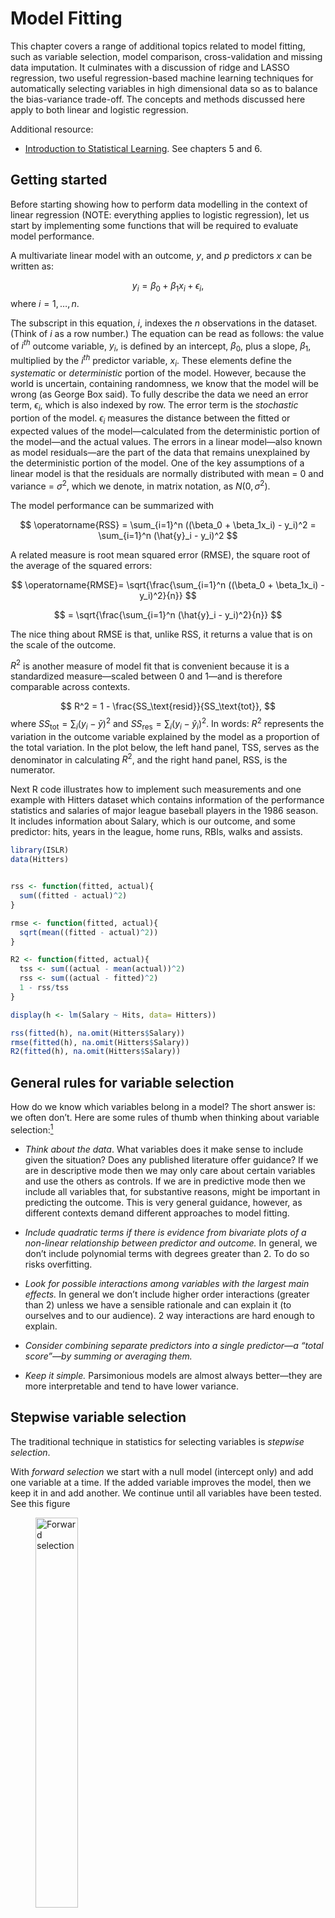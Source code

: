 # Model Fitting

This chapter covers a range of additional topics related to model fitting, such as variable selection, model comparison, cross-validation and missing data imputation.  It culminates with a discussion of ridge and LASSO regression, two useful regression-based machine learning techniques for automatically selecting variables in high dimensional data so as to balance the bias-variance trade-off. The concepts and methods discussed here apply to both linear and logistic regression. 

Additional resource:

- [Introduction to Statistical Learning](http://www-bcf.usc.edu/~gareth/ISL/index.html).  See chapters 5 and 6. 


## Getting started

Before starting showing how to perform data modelling in the context of linear regression (NOTE: everything applies to logistic regression), let us start by implementing some functions that will be required to evaluate model performance. 

A multivariate linear model with an outcome, $y$, and $p$ predictors $x$ can be written as:

$$
y_i = \beta_0 + \beta_1x_i + \epsilon_i,
$$
where $i = 1, \ldots, n.$

The subscript in this equation, $i$, indexes the $n$ observations in the dataset. (Think of $i$ as a row number.) The equation can be read as follows:  the value of $i^{th}$ outcome variable, $y_i$, is defined by an intercept, $\beta_0$, plus a slope, $\beta_1$, multiplied by the $i^{th}$ predictor variable, $x_i$.   These elements define the *systematic* or *deterministic* portion of the model. However, because the world is uncertain, containing randomness, we know that the model will be wrong (as George Box said).  To fully describe the data we need an error term, $\epsilon_i$, which is also indexed by row. The error term is the *stochastic* portion of the model.   $\epsilon_i$ measures the distance between the fitted or expected values of the model---calculated from the deterministic portion of the model---and the actual values. The errors in a linear model---also known as  model residuals---are the part of the data that remains unexplained  by the deterministic portion of the model.  One of the key assumptions of a linear model is that the residuals are normally distributed with mean = 0 and variance = $\sigma^2$, which we denote, in matrix notation, as $N(0,\sigma^2)$. 


The model performance can be summarized with




$$
\operatorname{RSS} = \sum_{i=1}^n ((\beta_0 + \beta_1x_i) - y_i)^2 = \sum_{i=1}^n (\hat{y}_i - y_i)^2
$$

A related measure is root mean squared error (RMSE), the square root of the average of the squared errors: 


$$
\operatorname{RMSE}= \sqrt{\frac{\sum_{i=1}^n ((\beta_0 + \beta_1x_i) - y_i)^2}{n}} 
$$

$$
= \sqrt{\frac{\sum_{i=1}^n (\hat{y}_i - y_i)^2}{n}}
$$

The nice thing about RMSE is that, unlike RSS, it returns a value that is on the scale of the outcome.

$R^2$ is another measure of model fit that is convenient because it is a standardized measure---scaled between 0 and 1---and is therefore comparable across contexts.

$$
R^2 = 1 - \frac{SS_\text{resid}}{SS_\text{tot}}, 
$$
where $SS_\text{tot}=\sum_i (y_i-\bar{y})^2$ and $SS_\text{res}=\sum_i (y_i - \hat{y}_i)^2$.  In words:  $R^2$ represents the variation in the outcome variable explained by the model as a proportion of the total variation.  In the plot below, the left hand panel, TSS, serves as the denominator in calculating $R^2$, and the right hand panel, RSS, is the numerator.



Next R code illustrates how to implement such measurements and one example with Hitters dataset which contains information of the performance statistics and salaries of major league baseball players in the 1986 season.  It includes information about Salary, which is our outcome, and some predictor: hits, years in the league, home runs, RBIs, walks and assists.


```r
library(ISLR)
data(Hitters)


rss <- function(fitted, actual){
  sum((fitted - actual)^2)
}

rmse <- function(fitted, actual){
  sqrt(mean((fitted - actual)^2))
}

R2 <- function(fitted, actual){
  tss <- sum((actual - mean(actual))^2)
  rss <- sum((actual - fitted)^2)
  1 - rss/tss
}

display(h <- lm(Salary ~ Hits, data= Hitters))

rss(fitted(h), na.omit(Hitters$Salary))
rmse(fitted(h), na.omit(Hitters$Salary))
R2(fitted(h), na.omit(Hitters$Salary))
```




## General rules for variable selection 

How do we know which variables belong in a model?  The short answer is:  we often don't.  Here are some rules of thumb when thinking about variable selection:^[For further discussion, see Gelman chapter 4, page 69.]

- *Think about the data*.  What variables does it make sense to include given the situation?  Does any published literature offer guidance? If we are in descriptive mode then we may only care about certain variables and use the others as controls.  If we are in predictive mode then we include all variables that, for substantive reasons, might be important in predicting the outcome.  This is very general guidance, however, as different contexts demand different approaches to model fitting.

- *Include quadratic terms if there is evidence from bivariate plots of a non-linear relationship between predictor and outcome.*  In general, we don't include polynomial terms with degrees greater than 2. To do so risks overfitting.

- *Look for possible interactions  among variables with the largest main effects.*  In general we don't include higher order interactions (greater than 2) unless we have a sensible rationale and can explain it (to ourselves and to our audience). 2 way interactions are hard enough to explain.

- *Consider combining separate predictors into a single predictor---a "total score"---by summing or averaging them.*

- *Keep it simple.* Parsimonious models are almost always better---they are more interpretable and tend to have lower variance.


## Stepwise variable selection

The traditional technique in statistics for selecting variables is *stepwise selection*.

With *forward selection* we start with a null model (intercept only) and add one variable at a time. If the added variable improves the model, then we keep it in and add another.  We continue until all variables have been tested. See this figure


![Forward selection](figures/fwd_stepwise.png){width=40%}

With *backward selection* we start with a full model (all available terms), and serially remove variables.  If the model is better after a variable has been removed, then we leave it out.  We continue until all variables have been tested. See this figure

![Backward selection](figures/bwd_stepwise.png){width=40%}


*Forward selection followed by backward selection*. Select forward then backward.

Unfortunately these hand-fitting procedures are flawed. They depend on the order in which variables are added or excluded and often will not select the best model.  Furthermore, in the Boston data there are $k$ = 13 predictor variables, which means there are $2^k$ or `r 2^13` possible models we could fit, not even including interactions or polynomial terms. This is an extremely large space to search through to find the best model, and the search is computationally expensive and time consuming. Conducting such a search manually would be impossible.  


## Comparing models

We are already familiar with $R^2$, RMSE and RSS as tools for comparing models.  In general, if we add a variable and $R^2$ goes up and RMSE/RSS goes down, then the model with the additional variable is better. The amount of unexplained variance has decreased.  However, there is a danger of overfitting. As we've seen, adjusted $R^2$ penalizes the fit for the number of predictors. Likewise, information criterion methods like AIC (Akaike Information Criterion) penalize the fit for model complexity, defined as the number of predictors. 

$$\mathrm{AIC} = - 2\ln(L) + 2k$$
where $k$ the number of estimated parameters in the model, $L$ is the maximized value of the likelihood function for the model, and $ln$ is the natural log. Given a set of candidate models for the data, the preferred model is the one with the lowest AIC value.  In penalizing for larger $k$ (ensured by the final term, $+2k$), AIC attempts to guard against overfitting. It is possible, then, to see $R^2$ go up with the addition of predictors, while AIC goes down.  

We can also compare models with a formal statistic test using the likelihood ratio test (LRT):  
$$
2 \times [ \ln(L_{a}) - \ln(L_{c}) ]
$$
where $\ln(L_{c})$ is the log likelihood of the current model and $\ln(L_{a})$ is the log likelihood of the alternative model with additional predictors. The `lrtest()` function in the lmtest package implements the LRT.  The `anova()` function in base R will also compare models using an f-test, with results that will be virtually identical to the LRT.

Here are some examples of model comparison using the Hitters data from the ISLR package. We start with a null model of Salary:

```r
library(ISLR); data(Hitters)
display(null <- lm(Salary ~ 1, data = Hitters))
round(mean(Hitters$Salary, na.rm = T),2)
```

A null model consists only in an intercept, the coefficient of which, as we can see, is just the mean of Salary.  (Note that in order to calculate the mean of Salary we needed to remove the missing values. `lm()` silently removes the missing values: `display()` reports $n = 263$, whereas the dataset has 322 rows.) The key question as we make a model more complex is whether that complexity is justified, whether adding predictors not only lowers the bias but does so without unduly increasing the potential variance. Let's add predictors.

```r
library(lmtest)
display(h1 <- lm(Salary ~ Hits, data = Hitters))
lrtest(null, h1)
anova(null, h1)
as.matrix(AIC(null, h1))
```

Hits is statistically significant, since the 95% CI does not include 0 (4.39 $\pm$ 2 x .56).  These three methods agree that the model with Hits is an improvement over the null model.  In the case of `lrtest()` and `anova()` the p-value represents the results of a statistical test (chi-squared test and f-test, respectively) for whether the second, more complex model is a better fit to the data.  Does adding an additional predictor, AtBat, improve the model further?

```r
display(h2 <- lm(Salary ~ Hits + AtBat, data = Hitters))
lrtest(h1, h2)
anova(h1, h2)
as.matrix(AIC(h1, h2))
```

The results are ambiguous.  R-squared goes up, while AIC, log likelihood and RSS go down, but the decline in the latter two cases is not statistically significant.  (This result is consistent with the fact that AtBat is not itself statistically significant, since the 95% CI for AtBat includes 0: -1.22 $pm$ 2 x .64.) Should we leave AtBat in the model? It doesn't improve the fit much, if at all, while adding complexity.  So, we should take it out.  Unfortunately such choices are often not clear, which is why model fitting sometimes seems more like an art than a science.

To implement forward selection, we would keep adding variables and comparing models using `lrtest()` or `anova()` trying to find the best possible fit.  One problem with this procedure, however, is that the order in which we step through predictors will impact our selection decisions because each predictor's impact on model fit is contingent on  the presence of the others. For example, suppose we had added AtBat later in the selection process:

```r
h3 <- lm(Salary ~ Hits + Years + HmRun + RBI + Walks + Assists, data = Hitters)

h4 <- lm(Salary ~ Hits + Years + HmRun + RBI + Walks + Assists + AtBat, data = Hitters)

lrtest(h3, h4)
as.matrix(AIC(h3, h4))
```

Now AtBat clearly improves the fit, but we would never have discovered that had we already thrown it out.  This is troubling.  Is there a better way?  Perhaps.

## Automatic variable selection

Algorithms have been developed to search model space efficiently for the optimal model. A caution about automatic variable selection is in order at the outset, however.  *Choosing variables should not be a mechanical process.*  We should, instead, seek to understand the data generating process.  Indeed, the greatest benefit of manual stepwise selection consists less in producing a good model than in the understanding gained by fitting many models, and seeing, through trial and error, which predictors are most reactive with the outcome. Especially when it comes to description, automatic variable selection algorithms are just tools for exploring your data and thinking about models. 

The `step()` function in base R automates stepwise variable selection using AIC.

```r

display(step(lm(Salary ~ ., data = Hitters), trace = F, direction = "forward"))

```
Forward selection settled on 19 predictors with model $R^2$ of .55.


```r

display(step(lm(Salary ~ ., data = Hitters), trace = F, direction = "backward"))

```

Backward selection settled on 10 predictors with $R^2$ of .54.  (The default setting in `step()` for direction is "both," which returns the same result as the above.)  This function certainly simplifies stepwise variable selection, but even the automated stepwise algorithm is not guaranteed to return the optimal model, as the result still depends on the sequence in which variables are entered into the model.  Moreover, the fact that backward selection returned such a different model is concerning.  Ideally, we do not want our model to depend on a methodological choice---we just want the best model.  And in this case, while the larger model has a marginally higher $R^2$, it is also much more complicated:  does the better fit justify the additional complication?  Probably not.  With the bigger model we have likely crossed the line into overfitting, an issue we will take up when we discuss cross-validation.

The `regsubsets()` function in the leaps package performs exhaustive search of the model space using the leaps algorithm for variable selection.

```r
library(leaps)

plot(regsubsets(Salary ~ ., data = Hitters, method = "exhaustive", nbest = 1))


```

The plot presents multiple candidate models organized by BIC on the y-axis.  Like AIC, BIC penalizes for model complexity.^[$\mathrm{BIC} = {\ln(n)k - 2\ln({L})},$ where $L$ is the maximum likelihood value, $n$ is the number of observations, $k$ is the number of parameters, and $ln$ is the natural log.]  Lower BIC is better.  The model with the lowest BIC is the rather simple one at the top of the plot:  Intercept, AtBat, Hits, Walks, CRBI, DivisionW and PutOuts.  If we refit a model with these predictors using `lm()` we find it has an $R^2$ of .51.  

Is this model really better?  The algorithm did an exhaustive search of the model space yet returned a model with lower $R^2$!  How could that be better?  But it probably is better.   While the bias in this model will be higher than in the larger model selected by the `step()` function, the variance is likely lower.  Remember:  bias refers to in-sample model performance and variance refers to the out-of-sample model performance---how the model does when it encounters new data.  If the model performs poorly on new data, with a big discrepancy between  in-sample and out-of-sample performance, then it is overfitting.  AIC, BIC, and adjusted R-squared all penalize for model complexity in order to avoid overfitting and will tend to select models with higher bias and lower variance.

## Cross validation 

Cross validation (CV) is the technique we use to assess whether a model is overfitting and to estimate how it will perform on new data.  

Overfitting is a major hazard in predictive analytics, especially when using machine learning algorithms like random forest which, without proper tuning, can learn sample data almost perfectly, essentially fitting noise.  When such a model is used to predict new data, with different noise, model performance can be shockingly bad.  We use CV to help us identify and avoid such situations.  How so?  Many machine learning algorithms require the user to specify certain parameters.  In the case of random forest, for example, we need to specify values for $m$, the number of randomly chosen predictors to be used at each tree split.  The lower the $m$, the simpler the tree. We can use CV to choose the value of $m$ that  minimizes variance and reduces overfitting.  Linear regression has no user-specified parameters, but CV still helps us assess how much a model might be overfitting the sample data.  

The simplest version of CV is the so-called validation set method, consisting in the following steps:


1. *Split the sample data into two parts: a train set and a test set.*  Researchers use different proportions, but it is common to randomly select 70% of the data as the train set and 30% as the test or validation set.  (Obviously, we must have enough data in the sample to fit a model after splitting the data.)  Because CV relies on random sampling, our results will vary unless we use `set.seed()`. We will demonstrate using the Hitters data, using only complete cases.


```r
set.seed(123)
Hitters_complete <- Hitters[complete.cases(Hitters), ]
rows <- sample(nrow(Hitters_complete), .7 * nrow(Hitters_complete))
train <- Hitters_complete[rows, ]
test <- Hitters_complete[-rows, ]
```

2.  *Fit a model on the training set* using an appropriate variable selection procedure. We will create two models for comparison:  one with all the variables, then one with just the variables chosen by `regsubsets()`.

```r
full_model <- lm(Salary ~., data = train)

select_model <- lm(Salary ~ AtBat + Hits + Walks + CRBI + Division + PutOuts, data = train)
```

3.  *Use that model to predict on the testing set.*  Performance on the test set is the CV estimate for the model's out-of-sample performance. 


```r
results <- data.frame(Model = c("Full model in-sample",
                                "Select model in-sample",
                                "Full model out-of-sample",
                                "Select model out-of-sample"),
                      RMSE = round(c(rmse(fitted(full_model), train$Salary),
                               rmse(fitted(select_model), train$Salary),
                               rmse(predict(full_model, newdata = test), test$Salary), 
                               rmse(predict(select_model, newdata = test), test$Salary)),1))

results
```
We can see that the full model is overfitting---in-sample RMSE is worse than out-of-sample RMSE---while the select model chosen by `regsubsets()` using BIC is not overfitting.  In fact, the select model actually does better out-of-sample than in-sample, though this particular result is likely a matter of chance, a function of random split we happen to be using. Generally, though, these results illustrate the danger of model complexity, and why it makes sense to choose predictors using measures of model fit that penalize for complexity.  Simple models tend to generalize better.  This figure depicts these relationships:

![](figures/overfit.png)

As model complexity increases, the in-sample fit will likely keep getting better and better.  But the out-of-sample fit starts getting worse at a certain threshold of complexity, as the model begins fitting noise in the sample.  CV is designed to identify that threshold.


## Cross-validation and Bootstrap


The problem with this train-test CV procedure is that results can be quite variable due to the single random split defining the two sets.  $K$-fold CV is designed to solve this problem.  From *Statistical Learning*:

> This approach involves randomly dividing the set of observations into $k$ groups, or folds, of approximately equal size. The first fold is treated as a validation set, and the method is fit on the remaining $k − 1$ folds. The mean squared error, $MSE_1$,is then computed on the observations in the held-out fold. This procedure is repeated $k$ times; each time, a different group of observations is treated as a validation set. This process results in $k$ estimates of the test error, $MSE_1,MSE_2,...,MSE_k$. The $k-fold$ CV estimate is computed by averaging these values:  $CV_k = \sum_{i=1}^{k}MSE_i.$(181)

There are different types of CV that we briefly describe here.

### Leave-one-out cross validation (LOOCV)

This method works as follows:

   - Extract one observation from the data and use the rest to train the model
   - Tests the model with the observation that has been extracted in the previous step and save the error associated with that prediction
   - Repeat the process for all observations
   - Calculate the global prediction error using the average of all the errors estimated in step 2.


We will see later how to do these calculations with a specific library. For now, for you to learn how this methodology works, you must perform the following exercise

>
**EXERCISE** (Deliver at Moodle: Exercise-LOOCV): Upload the R function.
>
Create an R function that performs the LOOCV procedure and estimates the LOOCV value for the full model (e.g object `full_model`) and the selected model (e.g. object `select_model`) in the train data.
>
HINT: use the function `update ()` to re-evaluate the model in a new dataset.
>


### K-fold cross validation (K-fold CV)

The difference with LOOCV is that this method evaluates the behavior of the model in a data set of different size (K). The algorithm is as follows:

   - Separate the data into k-subsets (k-fold) randomly
   - Save one of the subsets of data and train the model with the rest of the individuals
   - Tests the model with the reserved data and saves the average prediction error.
   - Repeat the process until the k subsets have served as test sample.
   - Calculate the average of the k errors that have been saved. This value is the cross-validation error and it helps us to evaluate the behavior of our model as if we were using it in an external database.


The main advantage of this method over LOOCV is the computational cost. Another advantage that is not so obvious is that this method often gives better estimates of model error than LOOCV.

A typical question is how to choose the optimal value of K. Small values of K give biased estimates. On the other hand, large K values are less skewed, but have a lot of variability. In practice, values of k = 5 or k = 10 are normally used, since these values have, empirically, estimated error rates that are not too biased or with too much variance.

As in the previous case, we will see an R package to perform these analyzes efficiently. For now, do the following exercise:


>
**EXERECISE** (Deliver at Moodle: Exercise-Kfold): Upload the R function.
>
Create an R function that performs the K-fold CV procedure and estimates the value of value K-fold CV for the full model (e.g object `full_model`) and the selected model (e.g. object `select_model`) in the train data. The function should have a parameter that depends on K. Give the results for K = 5 and K = 10. 
>
HINT: use the function `update ()` to re-evaluate the model in a new dataset.
>


### Bootstrap 

Instead of dividing our sample into $K$ sub-samples we can carry out a random selection of samples with replacement. These re-samples are called *bootstrap* tambples. This is a technique widely used in statistics to make inference when the distribution of the statistic is unknown. This will be further explained in the next letures, but here you have a simple description of this methodoloty. 

![Boostrap](figures/bootstrap_1.jpg){width=60%}

![Boostrap](figures/bootstrap_2.png){width=60%}


The *bootstrap* procedure applied to regression would be:

  
   - Draw a random sample with replacement of size $ n $ from our data (we have $ n $ observations)
   - Save samples that have not been selected (test data)
   - Train the model with the sample * bootstrap *
   - Tests the model with the test data and saves the average prediction error.
   - Repeat the process $ B $ times
   - Calculate the average of the $ B $ errors that have been saved. This value is the * bootstrap * error and it helps us to evaluate the behavior of our model.

>
**EXERCISE** (Deliver at Moodle: Exercise-bootstrap): Upload the R function.
>
Create a function R that implements the *bootstrap* procedure and estimate the value of this method for  the full model (e.g object `full_model`) and the selected model (e.g. object `select_model`) in the train data.  The function should have a parameter that depends on $B$. Provide the the results for B = 25, B = 50, and B = 100. 
>
HINT: use the function `update ()` to re-evaluate the model in a new dataset.
>



## Example with `caret` library

The `caret` R package (short for Classification And REgression Training) contains functions to streamline the model training process for complex regression and classification problems. [Here](https://topepo.github.io/caret/) there is an excellent bookdown describing how to do machine learning with R using different methods. 

By default `caret` uses 25 bootstrap samples rather than folds to perform model evaluation.  Some data points will be left out of each bootstrap sample; caret uses those as the test set for estimating out-of-sample predictive error.

```r
library(caret)
set.seed(123)
train(Salary ~ ., 
      data = train, 
      method = "lm")
```

The output that caret prints to the screen is *not* in-sample RMSE and $R^2$ but is rather the CV estimate of out-of-sample error.  Estimated out-of-sample RMSE for the full model is 391.19.  Let's compare this result to the one for the select model.

```r
set.seed(123)
train(Salary ~ AtBat + Hits + Walks + CRBI + Division + PutOuts, 
      data = train, 
      method = "lm")
```

Estimated out-of-sample RMSE for the select model is 362.17, which roughly agrees with the result we obtained using the validation set method:  the simpler model has lower variance.  And why do we care about lower variance?  Because models that perform better on new data are less yoked to the idiosyncrasies of sample data and presumably doing a better job of describing the characteristics of the population.  Such models are better at both inference and prediction.

>
**EXERCISE** (Deliver Moodle: Exercise-create model):
>
Load Boston data set (from MASS package) in R by executing

```
data("Boston", package = "MASS")
```
>
Our aim is to create a model to predict the median house value (mdev), in Boston Suburbs, using the following predictor variables:
>
* crim: per capita crime rate by town.
* zn: proportion of residential land zoned for lots over 25,000 sq.ft.
* indus: proportion of non-retail business acres per town.
* chas: Charles River dummy variable (= 1 if tract bounds river; 0 otherwise).
* nox: nitrogen oxides concentration (parts per 10 million).
* rm: average number of rooms per dwelling.
* age: proportion of owner-occupied units built prior to 1940.
* dis: weighted mean of distances to five Boston employment centres.
* rad: index of accessibility to radial highways.
* tax: full-value property-tax rate per \$10,000.
* ptratio: pupil-teacher ratio by town.
* black: 1000(Bk - 0.63)^2 where Bk is the proportion of blacks by town.
* lstat: lower status of the population (percent).
* medv: median value of owner-occupied homes in \$1000s.
>
- Split the data in 70% (train) and 30% (test)
- Create a predictive model using a stepwise procedure
- Provide a goodness-of-fit value of the model using cross-validation in the train set
- Validate the model in the test dataset and compare model performance with the value obtained in the previous step
>
**TO DELIVER**: Do the analyses using R Markdonw and upload the pdf (note: if you can only create the html file, use a web browser to export it to pdf.)
>


## Missing data imputation

Real-world datasets often have missing observations.  The `lm()` function, for better or worse, silently removes rows with missing observations.  Should we remove these rows or impute the missing observations?  We are almost always better off imputing.^[Practically speaking, though, imputing a few missing observations may not be worth the trouble since removing them will not usually change the fit at all.]  While we can choose whether to impute in the case of linear regression, many machine learning applications require complete datasets: so we must impute.  Missing data imputation is a large and complicated topic; the following discussion is very introductory.

Types of missing values:

- *Missing completely at random (MCAR)*: the probability that an observation is missing is the same for all cases. Deleting missing cases in this instance will not cause bias, though we may lose information. 

- *Missing at random (MAR)*: the probability that an observation is missing depends on a known mechanism.  For example, some groups are less likely to answer surveys. If we know  group membership we can delete the missing observations provided we include group as a factor in a regression. However,  we can generally do better than just deleting such cases. 

- *Missing not at random (MNAR)*:  the probability that an observation is missing depends on some unknown mechanism---an unobserved variable. Dealing with MNAR problems is difficult or even impossible. 


In this discussion we we will focus on MAR problems.  A simple solution is to fill in or *impute* the MAR values.  There are two major strategies:

**Single imputation** replaces missing values based on a univariate statistic or a multivariable regression model. The caret package will do single imputation with medians, KNN regression or random forest. The missForest package will do single imputation using random forest. In single imputation using medians we impute missing data using the median of the univariate column vector. (The median is better than the mean when the column data are skewed.) In single imputation using KNN or random forest we create a multivariable model of the missing observations using the other column vectors and use that model to predict the missing values. 

The problem with single imputation, theoretically, is that the variability of the imputed variable is lower than the variability in the actual variable would have been, creating a bias towards 0 in the coefficients. Thus, while deletion loses information, single imputation can cause bias. (It is not clear to me, however, how big a problem this actually is in practice.)


**Multiple imputation** addresses these problems by imputing missing values with a multivariable model but adding the variability back in by re-including the error variation that we would normally see in the data. The "multiple" in multiple imputation refers to the multiple datasets created in the process of estimating regression coefficients. The steps are as follows:

1. Create $m$ complete datasets with imputed missing values. Imputations are done by randomly drawing from distributions of plausible values for each column vector.
2. Fit a linear model on each imputed dataset,and store $\hat\beta$s and SEs.
3. Average the $\hat\beta$s and combine the SEs to produce coefficients based on multiply imputed datasets.^[Specifically,  $\hat\beta_{j} = \frac{1}{m} \sum_{i} \hat\beta_{ij}$ and $s^2_j = \frac{1}{m} \sum_{i} s^2_{ij} + var \hat\beta_{ij} (1 + 1/m)$, where $\hat\beta_{ij}$ and $s_{ij}$ are the estimates of and standard errors for the $i^{th}$ imputed result for $i = 1,..., m$ and for the $j^{th}$ parameter.] 

Multiple imputation works better for description than  for prediction, and is probably preferrable to single imputation if we only want to estimate coefficients. For prediction it will usually be necessary to use single imputation. 

We will demonstrate imputation methods using the Carseats data from the ISLR package. This is a simulated dataset of carseat sales, from which we will randomly remove 25% of the observations using the `prodNA()` function in the missForest package (taking care to leave the outcome variable, Sales, intact).

```r
data(Carseats)
levels(Carseats$ShelveLoc) <- c("Bad","Medium","Good") # Relevel the factor
library(missForest)
set.seed(123)
carseats_missx <- prodNA(Carseats[,-1], noNA=.25)
carseats_miss <- cbind(Sales=Carseats[, 1], carseats_missx)
glimpse(carseats_miss)
```

There are now many missing observations.  When we fit a regression model of Sales, notice that `lm()` silently removes the rows with NAs, producing a model based on a very small subset of the data.

```r
display(lm(Sales ~ CompPrice + Income + Advertising + Population + Price, data = carseats_miss))
```

Out of an original dataset of 400 we now only have 82 rows!  

We will demonstrate multiple imputation using  the `mice()` function from the mice package. (mice stands for "multiple imputation using chained equations.")

```r
library(mice)
names(Carseats)
mice_imp <- mice(carseats_miss, printFlag = F)
```

The `carseats_imp` object created by `mice()` includes (among many other things) $m$ imputed datasets (the default setting in mice is m = 5).  The imputed datasets differ because the imputations are randomly drawn from distributions of plausible values. We can visualize the variability of the predictors in these imputed datasets using the `densityplot()` function.

```r
library(lattice)
densityplot(mice_imp)
```

The solid blue lines depict the actual distribution of the predictors, while the red lines show the imputed distributions.  The next step is to use these imputed datasets to average the $\hat\beta$s and SEs using mice's `pool()` function.


```r
mice_model_imp <- with(data = mice_imp, 
     exp = lm(Sales ~ CompPrice + Income + Advertising + Population + Price))

(mi <- summary(pool(mice_model_imp))[, 2:6])
```

These coefficients are similar to the ones from the earlier model fitted using the non-imputed data, but they should be closer to population values because, rather than just removing the incomplete cases, instead uses distributional information to make educated guesses about missing data.  Multiple imputation works best for purposes of description---estimating coefficients to report in an academic paper, for example---but using it for prediction on new data is awkward or impossible, for the following reasons:

- If the new data is complete then we can use the coefficient estimates derived from multiple imputation in a regression equation for prediction. But this is a pain.    We use the original Carseats data for illustration.  

```r
preds <- mi[1, 2] + 
  mi[2, 2]*Carseats$CompPrice +
  mi[3, 2]*Carseats$Income +
  mi[4, 2]*Carseats$Advertising +
  mi[5, 2]*Carseats$Population +
  mi[6, 2]*Carseats$Price
  
   
head(preds)

```

- If the new data is not complete then these multiply imputed coefficients are useless for predicting on rows with missing observations. This, for example, is the result of trying to predict using the carseats data with missing observations.

```r
preds <- mi[1, 2] + 
  mi[2, 2]*carseats_miss$CompPrice +
  mi[3, 2]*carseats_miss$Income +
  mi[4, 2]*carseats_miss$Advertising +
  mi[5, 2]*carseats_miss$Population +
  mi[6, 2]*carseats_miss$Price
  
   
head(preds)

```

- Multiple imputation thus doesn't solve the major problem we often face with missing data, which is that although we may have successfully fit a model on the train set, the test set may also have missing observations, and our predictions using that data will also therefore be incomplete.

- We could use one of the imputed datasets produced by mice, but then we are not doing multiple imputation anymore but single imputation.  At that point, the methods available in the mice package offer no special advantage over those in the caret and the missForest packages. Indeed, they might be worse since `mice()` was designed not to produce the single best imputation but rather a range of plausible imputations. 

Using caret, we can do single imputation using knnImpute, medianImpute, or bagImpute (random forest).  While it is possible to impute inside the `train()` function using  `preProcess()`, it is more straightforward to create a new dataset with imputed observatons. These methods only work for numeric variables, so we will create a custom function to turn the factors---Shelveloc, Urban and US---into integers. (When using the imputed dataset for regression we could leave these variables as integers, as long as the integer values correspond to the factor levels.)

```r
make_df_numeric <- function(df){
  data.frame(sapply(df, function(x) as.numeric(x)))
  }

carseats_miss_num <- make_df_numeric(carseats_miss)

med_imp <- predict(preProcess(carseats_miss_num, method = c("medianImpute")), carseats_miss_num)

knn_imp <- predict(preProcess(carseats_miss_num, method = c("knnImpute")), carseats_miss_num)

bag_imp <- predict(preProcess(carseats_miss_num, method = c("bagImpute")), carseats_miss_num)

```

The missForest package offers yet another single imputation solution, which is simpler than the caret functions because it handles categorical data automatically.  While missForest works well for small datasets, and provides good quality imputations using multivariable random forest models, it will be very slow on large datasets. In fact, the same will be true for caret's `bagImpute()` function, which also uses random forest.  In such cases it might make sense to use caret's `medianImpute()` function instead.

```r
mf_imp <- missForest(carseats_miss, verbose = F)
```

The imputed dataset is stored in a list object (under "ximp").    

Let's compare the errors associated with these different imputation methods. We can do this because, having created the missing observations in the first place, we can compare the imputed observations against the true observations by computing the sum of squares of the difference. For the imputations using `mice()` we calculate errors for each of the 5 imputed datasets.  The results from `knnImpute()` are not comparable  because the function automatically centers and scales variables; they have been omitted.

```r

comparison <- data.frame(Method = c("mice 1", 
                                    "mice 2", 
                                    "mice 3", 
                                    "mice 4", 
                                    "mice 5", 
                                    "medianImpute", 
                                    "bagImpute", 
                                    "missForest"),
                         RSS = c(rss(make_df_numeric(complete(mice_imp, 1)), make_df_numeric(Carseats)),
                                 rss(make_df_numeric(complete(mice_imp, 2)), make_df_numeric(Carseats)),
                                 rss(make_df_numeric(complete(mice_imp, 3)), make_df_numeric(Carseats)),
                                 rss(make_df_numeric(complete(mice_imp, 4)), make_df_numeric(Carseats)),
                                 rss(make_df_numeric(complete(mice_imp, 5)), make_df_numeric(Carseats)),
                                 rss(med_imp, make_df_numeric(Carseats)),
                                 rss(bag_imp, make_df_numeric(Carseats)),
                                 rss(make_df_numeric(mf_imp$ximp), make_df_numeric(Carseats))))
                         
comparison %>%
  mutate(RSS = round(RSS)) %>%
  arrange(RSS)

```

Missforest does the best, though medianImpute compares very well!  Mice does not do well, probably for the reasons mentioned above:  it is designed for multiple, not single, imputation.

## Regularization

Selecting variables using AIC or $R^2$ is a discrete process: a variable is either in or out of the model. By contrast, methods are available that regularize or  *shrink*  coefficients towards zero and thereby achieve the same objective as discrete variable selection but in a continuous manner. The method  works particularly well when there are large numbers of predictors. (In the wrong conditions---small number of predictors, for example---regularized models will actually do worse than ordinary least squares regression or OLS regression.)   We will discuss two  methods:  *ridge regression*, which  shrinks coefficients towards each other and towards zero, and *lasso*, which does the same thing but shrinks some coefficients all the way to  zero, effectively taking those predictors out of the model.^[Lasso stands for Least Absolute Selection and Shrinkage Operator.] Ridge regression never completely removes predictors.

Why would we want to shrink coefficients?  Large coefficients tend to be artifacts of chance---of the fact that we happened to get this sample rather than another one. The world is a complex place, with many intersecting influences; it does not abound in strong relationships. Shrinking large coefficients will generally produce a model with higher bias but lower variance.  We select a *worse* model in-sample so as to have a *better* model out-of-sample. Regularized models are particularly well-suited, consequently, for prediction problems.

Ridge regression shrinks  regression coefficients towards each other and towards zero by constraining their size. Remember: the least squares line in OLS regression is defined by  the $\beta_0$ and $\beta_j$ that minimize RSS:


$$
\min_{ \beta_0, \beta_j }\left\{  \frac{1}{N} \sum_{i=1}^N (y_i - \beta_0 - \sum_{j=1}^p \beta_j x_{ij} )^2 \right\} = \min_{ \beta_0, \beta_j }\left\{RSS\right\}
$$ 

We can think of the least squares algorithm as searching a large space of possibilities for the values of  $\beta_0$ and $\beta_j$ that produce the lowest RSS.  Ridge regression does the same thing thing but imposes a *shrinkage* penalty on RSS. 

$$
\min_{ \beta_0, \beta_j }\left\{RSS + \lambda \sum_{j=1}^p \beta{_j^2} \right\}
$$

where $\lambda$ is a tuning parameter.  From *Statistical Learning*:

> As with least squares, ridge regression seeks coefficient estimates that fit the data well, by making the $RSS$ small. However, the second term, $\lambda \sum_j \beta{_j^2}$, called a shrinkage penalty,is small when $\beta_1, ... , \beta_j$ are close to zero, and so it has the effect of shrinking the estimates of $\beta_j$ towards zero. The tuning parameter $\lambda$ serves to control the relative impact of these two terms on the regression coefficient estimates. When $\lambda$ = 0, the penalty term has no effect, and ridge regression will produce the least squares estimates. However, as $\lambda \rightarrow \infty$, the impact of the shrinkage penalty grows, and the ridge regression coefficient estimates will approach zero. Unlike least squares, which generates only one set of coefficient estimates, ridge regression will produce a different set of coefficient estimates, $\hat\beta^r_\lambda$, for each value of $\lambda$. Selecting a good value for $\lambda$ is critical. [For that we use cross- validation.] (215)

Let's examine how shrinkage works in practice.  Consider a simple regression model with $\beta_0$ = -1 and $\beta_1$ = 2.


```r

x <- c(1,2,3,4)
y <- c(1,4,3,8)
ggplot(data.frame(x = x, y = y), aes(x, y)) + 
  geom_point() +
  stat_smooth(method = "lm", se = F) +
  ggtitle("OLS line: intercept = -1, slope = 2")


```

The following table relates $\beta_1$ to  RSS for three models:  the OLS model from above (column 2) and then two different ridge models of the same data with different $\lambda$ (columns 3 and 4):

```r
tab <- data.frame(Slope = seq(1.75,2.25,.05), rss = 0, rss2 = 0, rss3 = 0)

names(tab)[2:4] <- c("OLS RSS", "Ridge RSS (lambda = 1)",  "Ridge RSS (lambda = 2)")

for(i in 1:nrow(tab)){tab[i,2] <- round(sum((-1 + tab$Slope[i]*x - y)^2) + 0*tab$Slope[i]^2, 2)}

for(i in 1:nrow(tab)){tab[i,3] <- round(sum((-1 + tab$Slope[i]*x - y)^2) + 1*tab$Slope[i]^2, 2)}

for(i in 1:nrow(tab)){tab[i,4] <- round(sum((-1 + tab$Slope[i]*x - y)^2) + 2*tab$Slope[i]^2 , 2)}


tab
```
The $\beta_1$ that minimizes RSS for the OLS model is 2.  (OLS is identical to a ridge model with $\lambda$ = 0.)  For the ridge models we can see that as $\lambda$ increases from 1 to 2, the shrinkage penalty grows, which has the effect of selecting smaller $\beta_1$s.  When $\lambda$ = 1 the optimal $\beta_1$ is 1.95, and when $\lambda$ = 2 the optimal $\beta_1$ somewhere between 1.85 and 1.9.

```r

x <- c(1,2,3,4)
y <- c(1,4,3,8)
ggplot(data.frame(x = x, y = y), aes(x, y)) + 
  geom_point() +
  stat_smooth(method = "lm", se = F) +
  geom_abline(slope = 1.95, intercept = -1, lty = 2) +
  geom_abline(slope = 1.9, intercept = -1, lty = 2) +
  ggtitle("OLS line compared to ridge estimates for lambda = 1 and lambda = 2")


```

Another way to think about ridge regression is that it minimizes RSS subject to a constraint, $t$, on the size of the square root of the squared and summed $\beta$ coefficients:

$$
\min_{ \beta_0, \beta_j }\left\{RSS \right\} \text{ subject to } \sum_{j=1}^p ||\beta_j||_2 \leq t
$$

$||\beta_j||_2$ is the $L_2$ or Euclidean norm:  $\left\| \boldsymbol{x} \right\|_2 := \sqrt{x_1^2 + \cdots + x_n^2}$. The constraint is like a budget that ensures the $\beta$ coefficients never get larger than a certain size. We pick the optimal $t$, just as we would the optimal $\lambda$, through cross validation.  We seek the value of $t$ that minimizes estimated out-of-sample penalized error.

Lasso regression also shrinks  regression coefficients by constraining their size, but uses absolute value of $\beta_j$ in the penalty term. In technical terms:  lasso uses the $L_1$ norm instead of the $L_2$ norm. The $L_1$ norm is just the absolute value of the summed $\beta_j$s rather than the squares. 

$$
\min_{ \beta_0, \beta_j }\left\{  \frac{1}{N} \sum_{i=1}^N (y_i - \beta_0 - \sum_{j=1}^p \beta_j x_{ij} )^2 + \lambda \sum_{j=1}^p |\beta{_j}|_1 \right\} =
$$ 

$$
\min_{ \beta_0, \beta_j }\left\{RSS + \lambda \sum_{j=1}^p|\beta{_j|_1} \right\}
$$

where $\lambda \geq 0$ is again a tuning parameter, which we choose using CV.  Or, just as with ridge, we can think about lasso as minimizing RSS subject to a constraint, $t$, on the size of the absolute value of the summed $\beta$ coefficients:

$$
\min_{ \beta_0, \beta_j }\left\{RSS \right\} \text{ subject to } \sum_{j=1}^p |\beta_j|_1 \leq t
$$

The difference between the $L_2$ norm (used for ridge regression) and the $L_1$ norm (used for lasso) may seem trivial but it accounts for the fact that lasso does not just shrink coefficients towards zero but actually sets some coefficients at zero.  Say, for example, that the constraint  on the coefficients for a model with two predictors is $t =1$. For lasso this means that $|\hat\beta_1|$ + $|\hat\beta_2| \leq$ 1. Examples: 

- $|1| + |0| = 1$
- $|.5| + |.5| = 1$
- $|0| + |1| = 1$

We can generalize and say that the shape  of the lasso constraint for any $\hat\beta_1$ + $\hat\beta_2$ subject to $t \leq 1$ will be a square, whereas the shape of the ridge constraint will be a circle. Examples: 

- $1^2 + 0 = 1$
- $.71^2 + .71^2 = .5 + .5 = 1$
- $0 + 1^2 = 1$

<!-- This plot suggests the difference: -->

<!-- ```{r } -->
<!-- points_lasso <- data.frame(beta1 = c(0, .5, 1), -->
<!--                      beta2 = c(1, .5, 0)) -->

<!-- points_ridge <- data.frame(beta1 = c(0, .71, 1), -->
<!--                      beta2 = c(1, .71, 0)) -->

<!-- ggplot(points_lasso, aes(beta1, beta2)) + -->
<!--   geom_path() + -->
<!--   geom_point() + -->
<!--   geom_path(data = points_ridge, mapping = aes(beta1, beta2), col = "red")+ -->
<!--   geom_point(data = points_ridge, mapping = aes(beta1, beta2), col = "red")+ -->
<!--   ggtitle("Shape of lasso constraint (black) vs. ridge constraint (red) when t = 1") -->

<!-- ``` -->

Ridge coefficients will never equal 0 because, due to the circular shape of the constraint, they will always intersect the constraint at points where $\hat\beta_1$ and $\hat\beta_2$ are either greater than or less than 0.  Not so for lasso.  The following graphic from *Statistical Learning* shows the difference.

![](figures/reg.png)

The possible values for $\hat\beta$ will touch the corners of the square (will equal 0) in the case of lasso, but never for ridge: the constraint will always intersect the possibilities for $\hat\beta$  at some non-zero point.

Both lasso and ridge regression models are simple to fit in caret using the `glmnet()` function.  We must center and scale variables to use these methods.

```r
set.seed(123)
(glmnet_model <- train(Salary ~ ., 
                   data = train,
                   preProcess = c("center", "scale"),
                   method = "glmnet"))
```

There are two user-specified parameters that caret sets using CV:  lambda and alpha.  Lambda is the shrinkage penalty.  Caret searches over a small set of possibilities in this case---.5, 5, and 50---to find the lambda associated with the best out-of-sample performance, here 48.44.  (We can specify a wider grid search for optimal lambda.)  Alpha represents the "mixing percentage" between ridge and lasso.  By default, `glmnet()` combines ridge and lasso in optimal proportions. We can force `glmnet()` to fit a ridge or lasso regression by specifying alpha = 0 (ridge) or alpha = 1 (lasso). 

```r
set.seed(156)
(ridge_model <- train(Salary ~ ., 
                   data = train,
                   preProcess = c("center", "scale"),
                   method = "glmnet",
                   tuneGrid = expand.grid(
                     alpha = 0,
                     lambda = seq(150,200, 10))))

```

Extracting the coefficients for a `glmnet()` model from caret is sort of a pain.  We first need to find the optimal lambda selected through CV, and then use that to pick out the best final model object.  Here is the code:

```r
glmnet_model$finalModel$tuneValue
coef(glmnet_model$finalModel, glmnet_model$finalModel$tuneValue$lambda)

```

Two things are going on here.  First, the coefficients for all predictors have been shrunk towards 0, and, second, some predictors have been completely removed from the model by having their coefficients shrunk to all the way to 0.  Is this continuous version of automatic variable selection better than the discrete version we used earlier with `regsubsets()`?  Let's compare predictions on the test set.

```r
rmse(predict(select_model, newdata = test), test$Salary)
rmse(predict(glmnet_model, newdata = test), test$Salary)

```


Unfortunately, `glmnet()` did not live up to its billing in this case.  Regularization tends to work best in high dimensional settings where manual variable selection is not possible, or where automatic discrete variable selection does not provide enough flexibility. 

Let's try using `glmnet()` to predict on a more challenging, high-dimensional dataset, the [communities and crime dataset](http://archive.ics.uci.edu/ml/datasets/communities+and+crime) from UC Irvine's machine learning repository.  The data dictionary notes, "the data combines socio-economic data from the 1990 US Census, law enforcement data from the 1990 US LEMAS survey, and crime data from the 1995 FBI UCR." There are 147 variables in the dataset with 2215 rows.  We won't bother to add in predictor names.  The final variable in the dataset, ViolentCrimesPerPop, is the outcome. We will exclude the first two columns which function as row names representing the cities and states with crime statistics in this dataset.

```r
crime_data <- read.csv("http://archive.ics.uci.edu/ml/machine-learning-databases/00211/CommViolPredUnnormalizedData.txt", header = F, sep = ",", quote = "\"", dec = ".", fill = TRUE, comment.char = "", na.strings = "?", strip.white=TRUE, stringsAsFactors = F)

any(is.na(crime_data))

```

There are missing observations.  We could use `missForest()` for imputation, but given the high dimensionality of the data, this method will be very slow, if it works at all.  We will instead use caret's `medianImpute()` function for speed.

```r
crime_data <- predict(preProcess(crime_data[, -c(1:2)], method = c("medianImpute")), crime_data[, -c(1:2)])

all(complete.cases(crime_data))

set.seed(512)
rows <- sample(nrow(crime_data), .7*nrow(crime_data), replace = F)
crime_train <- crime_data[rows,]
crime_test <- crime_data[-rows,]

crime_lm <- lm(V147 ~., data = crime_train)

crime_glmnet <- train(V147 ~.,
                      data = crime_train,
                      preProcess = c("center", "scale"),
                      method = "glmnet")

rmse(predict(crime_lm, newdata = crime_test), crime_test$V147)
rmse(predict(crime_glmnet, newdata = crime_test), crime_test$V147)

```

In this case the regularized model outperforms the linear model.  But does it outperform a model with discrete automatic variable selection? Exhaustive search using `regsubsets()` would not be computationally feasible.  The model space consists in  $2^{145}$ models. From that perspective, lasso and ridge regression seem like pretty good alternatives. Using the `step()` function, however, remains possible.

```r
step_selection <- step(crime_lm, data = crime_train, trace = 0)
rmse(predict(step_selection, newdata = crime_test), crime_test$V147)

```

In this instance, regularized regression outperforms step selection also, which in this case is worse than the linear model with all predictors.  How, additionally, does the regularized model compare to other popular machine learning algorithms like gradient boosting?

```r
crime_gbm <- train(V147 ~.,
                   data = crime_train,
                   method = "gbm",
                   verbose = F)

rmse(predict(crime_gbm, newdata = crime_test), crime_test$V147)
```

It does better.  In high dimensional settings, then, regularization is a good choice.


-----------------------------------------------------
**EXERCISE** (Deliver Moodle: Exercise-lasso):

DNA methylation (DNAm) is a biological process by which methyl groups are added to the DNA molecule. Methylation can change the activity of a DNA segment without changing the sequence. In mammals, DNAm is almost exclusively found in CpG dinucleotides, with the cytosines on both strands being usually methylated. There are arrays that can measure 27K CpG sites for a given individual (current methods can obtain information up to 450K or 1M). The CpG variables are continuous variables with values between 0 (hypo-methylation) and 1 (hyper-methylation).

Horvath hypothesized that DNAm age measures the cumulative effect of an epigenetic maintenance system and that it can predict all-cause mortality in later life. 

Using healthy individuals we can create a model to estimate age from DNAm data. Then, this model can be used to predict DNAm age in another individual and use the difference of this value with the biological age (i.e. age acceleration) as a biomarker of death. This task aims to illustrate how to perform such data modelling.

The file `methy_train.txt` (espace delimited) contains information of 261 healthy individuals, their biological age and DNAm data corresponding to 25,978 CpG sites (variables starting by "cg"). Use this data to train a model to predict the age using DNAm data. You can use whatever technique you think is appropriate. You also have access to another file called `methy_test.txt` having the same information for 172 independent individuals. Both data files are available at: https://github.com/isglobal-brge/Master_Modelling/blob/main/data/methy_data.zip 
-----------------------------------------------------
